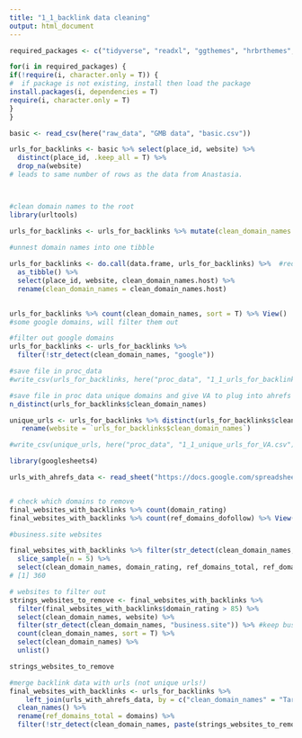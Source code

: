 ```yaml
---
title: "1_1_backlink data cleaning"
output: html_document
---
```

```r
required_packages <- c("tidyverse", "readxl", "ggthemes", "hrbrthemes", "extrafont", "plotly", "scales", "stringr", "gganimate", "here", "tidytext", "sentimentr", "scales", "DT", "here", "sm", "mblm", "prettydoc", "reshape2", "treemapify", "glue", "magick", "imager", "fs", "knitr", "DataExplorer", "inspectdf", "rmdformats", "prettydoc", "janitor", "urltools")

for(i in required_packages) { 
if(!require(i, character.only = T)) {
#  if package is not existing, install then load the package
install.packages(i, dependencies = T)
require(i, character.only = T)
}
}
```



```r
basic <- read_csv(here("raw_data", "GMB data", "basic.csv"))

urls_for_backlinks <- basic %>% select(place_id, website) %>% 
  distinct(place_id, .keep_all = T) %>% 
  drop_na(website)
# leads to same number of rows as the data from Anastasia. 



#clean domain names to the root
library(urltools)

urls_for_backlinks <- urls_for_backlinks %>% mutate(clean_domain_names = suffix_extract(domain(website)))  
     
#unnest domain names into one tibble

urls_for_backlinks <- do.call(data.frame, urls_for_backlinks) %>%  #reduce(data.frame) works also, see https://stackoverflow.com/questions/62313519/unnest-dataframe-within-dataframe-r 
  as_tibble() %>% 
  select(place_id, website, clean_domain_names.host) %>% 
  rename(clean_domain_names = clean_domain_names.host)
  
```


```r
urls_for_backlinks %>% count(clean_domain_names, sort = T) %>% View()
#some google domains, will filter them out

#filter out google domains
urls_for_backlinks <- urls_for_backlinks %>% 
  filter(!str_detect(clean_domain_names, "google")) 

#save file in proc_data
#write_csv(urls_for_backlinks, here("proc_data", "1_1_urls_for_backlinks_clean_domain_names.csv"))


```


```r
#save file in proc data unique domains and give VA to plug into ahrefs
n_distinct(urls_for_backlinks$clean_domain_names)

unique_urls <- urls_for_backlinks %>% distinct(urls_for_backlinks$clean_domain_names) %>% 
   rename(website = `urls_for_backlinks$clean_domain_names`)

#write_csv(unique_urls, here("proc_data", "1_1_unique_urls_for_VA.csv"))
```


```r
library(googlesheets4)

urls_with_ahrefs_data <- read_sheet("https://docs.google.com/spreadsheets/d/1DWBncf6HfgptVtVHV_Mu9vgJI17-MpFNdzVxXmNnqPs/edit#gid=596870066", sheet = "backlink_data")


# check which domains to remove
final_websites_with_backlinks %>% count(domain_rating) 
final_websites_with_backlinks %>% count(ref_domains_dofollow) %>% View() 

#business.site websites

final_websites_with_backlinks %>% filter(str_detect(clean_domain_names, "business.site")) %>% 
  slice_sample(n = 5) %>% 
  select(clean_domain_names, domain_rating, ref_domains_total, ref_domains_dofollow) %>% View()
# [1] 360

# websites to filter out
strings_websites_to_remove <- final_websites_with_backlinks %>% 
  filter(final_websites_with_backlinks$domain_rating > 85) %>%
  select(clean_domain_names, website) %>%
  filter(str_detect(clean_domain_names, "business.site")) %>% #keep business.site websites
  count(clean_domain_names, sort = T) %>% 
  select(clean_domain_names) %>% 
  unlist()

strings_websites_to_remove  

#merge backlink data with urls (not unique urls!)
final_websites_with_backlinks <- urls_for_backlinks %>% 
    left_join(urls_with_ahrefs_data, by = c("clean_domain_names" = "Target")) %>%
  clean_names() %>% 
  rename(ref_domains_total = domains) %>% 
  filter(!str_detect(clean_domain_names, paste(strings_websites_to_remove, collapse = "|")))   # remove domains with high DR



```

